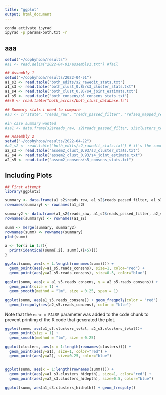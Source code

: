 ```yaml
---
title: "ggplot"
output: html_document
---
```

```bash
conda activate ipyrad 
ipyrad -p params-both.txt -r
```

## aaa


```r
setwd("~/cophyhopa/results")
#a1 <- read.delim("2022-04-01/assembly1.txt") #fail 

## Assembly 1 
setwd("~/cophyhopa/results/2022-04-01")
a1_s2 <- read.table("both_edits/s2_rawedit_stats.txt")
a1_s3 <- read.table("both_clust_0.85/s3_cluster_stats.txt")
a1_s4 <- read.table("both_clust_0.85/s4_joint_estimate.txt")
a1_s5 <- read.table("both_consens/s5_consens_stats.txt")
##s6 <- read.table("both_across/both_clust_database.fa")

## Summary stats i need to compare 
#su <- c("state", "reads_raw", "reads_passed_filter", "refseq_mapped_reads", "refseq_unmapped_reads", "clusters_total", "clusters_hidepth", "hetero_es", "error_est", "reads_consens")

#in case summary wanted
#sa1 <- data.frame(s2$reads_raw, s2$reads_passed_filter, s3$clusters_total, s3$clusters_hidepth, s4$hetero_est, s4$error_est, s5$reads_consens) 

## Assembly 2
setwd("~/cophyhopa/results/2022-04-22")
#a2_s2 <- read.table("both_edits/s2_rawedit_stats.txt") # it's the same in both 
a2_s3 <- read.table("assem2_clust_0.93/s3_cluster_stats.txt")
a2_s4 <- read.table("assem2_clust_0.93/s4_joint_estimate.txt")
a2_s5 <- read.table("assem2_consens/s5_consens_stats.txt")

```

## Including Plots


```r
## First attempt 
library(ggplot2)

summary <- data.frame(a1_s2$reads_raw, a1_s2$reads_passed_filter, a1_s3$clusters_total, a1_s3$clusters_hidepth, a1_s4$hetero_est, a1_s4$error_est, a1_s5$reads_consens)
rownames(summary) <- rownames(a1_s2)

summary2 <- data.frame(a1_s2$reads_raw, a1_s2$reads_passed_filter, a2_s3$clusters_total, a2_s3$clusters_hidepth, a2_s4$hetero_est, a2_s4$error_est, a2_s5$reads_consens)
rownames(summary2) <- rownames(a1_s2)

summ <- merge(summary, summary2)
rownames(summ) <- rownames(summary)
plot(summ)

a <- for(i in 1:7){
  print(identical(summ[,i], summ[,(i+5)]))
}

ggplot(summ, aes(x = 1:length(rownames(summ)))) +
  geom_point(aes(y=a1_s5.reads_consens), size=1, color="red") + 
  geom_point(aes(y=a2_s5.reads_consens), size=0.5, color="blue")

ggplot(summ, aes(x = a1_s5.reads_consens, y = a2_s5.reads_consens)) +
  geom_point(size = 1) +
  geom_smooth(method = "lm", size = 0.25, span = 1)

ggplot(summ, aes(a1_s5.reads_consens)) + geom_freqpoly(color = "red") +
  geom_freqpoly(aes(a2_s5.reads_consens), color = "blue")
```

Note that the `echo = FALSE` parameter was added to the code chunk to prevent printing of the R code that generated the plot.


```r


ggplot(summ, aes(a1_s3.clusters_total, a2_s3.clusters_total))+
  geom_point(size = 1) +
  geom_smooth(method = "lm", size = 0.25)

ggplot(clusters, aes(x = 1:length(rownames(clusters)))) +
  geom_point(aes(y=a1), size=1, color="red") + 
  geom_point(aes(y=a2), size=0.25, color="blue")


ggplot(summ, aes(x = 1:length(rownames(summ)))) +
  geom_point(aes(y=a1_s3.clusters_hidepth), size=1, color="red") + 
  geom_point(aes(y=a2_s3.clusters_hidepth), size=0.5, color="blue")

ggplot(summ, aes(a1_s3.clusters_hidepth)) + geom_freqpoly()
```

